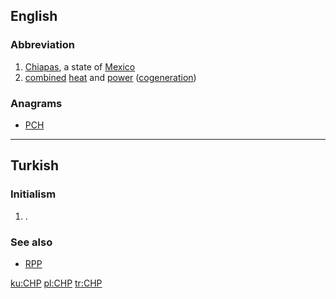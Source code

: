 ==English==

===Abbreviation===
{{rfc-header|Abbreviation}}
{{head|en|abbreviation}}

# [[Chiapas]], a state of [[Mexico]]
# [[combined]] [[heat]] and [[power]] ([[cogeneration]])

===Anagrams===
* [[PCH#English|PCH]]

----

==Turkish==

===Initialism===
{{rfc-header|Initialism}}
{{tr-initialism}}

# {{label|tr|politics}} {{initialism of|Cumhuriyet Halk Partisi|lang=tr|nodot=1}} {{gloss|Republican People's Party}}.

===See also===
* [[RPP]]

[[ku:CHP]]
[[pl:CHP]]
[[tr:CHP]]
